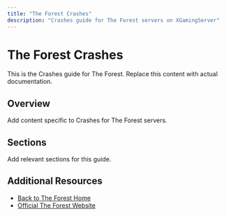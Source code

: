 ```yaml
---
title: "The Forest Crashes"
description: "Crashes guide for The Forest servers on XGamingServer"
---
```


# The Forest Crashes

This is the Crashes guide for The Forest. Replace this content with actual documentation.

## Overview

Add content specific to Crashes for The Forest servers.

## Sections

Add relevant sections for this guide.

## Additional Resources

- [Back to The Forest Home](./index)
- [Official The Forest Website](https://example.com)
